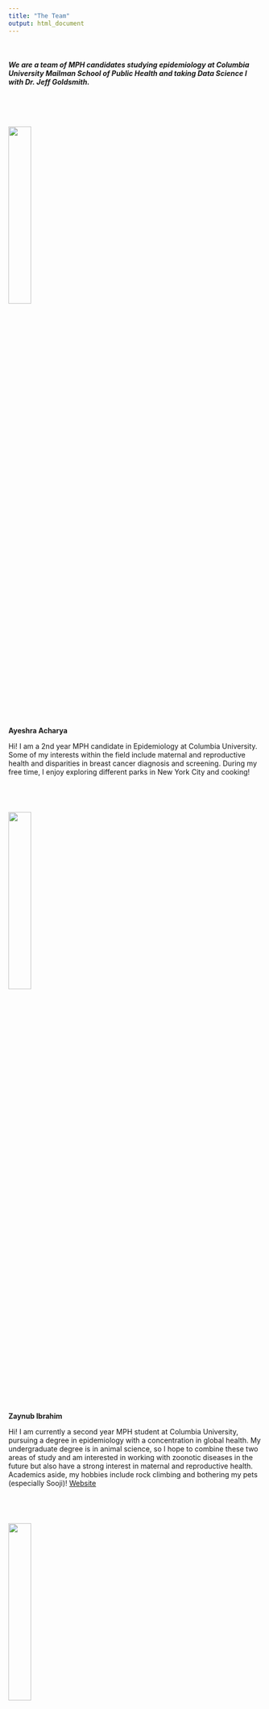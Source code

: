 ```yaml
---
title: "The Team"
output: html_document
---
```


<br>

##### We are a team of MPH candidates studying epidemiology at Columbia University Mailman School of Public Health and taking Data Science I with Dr. Jeff Goldsmith.

<br>


# <img src="images/ayeshra.jpg" style="width:30%" class="left"> 
**Ayeshra Acharya**

Hi! I am a 2nd year MPH candidate in Epidemiology at Columbia University. Some of my interests within the field include maternal and reproductive health and disparities in breast cancer diagnosis and screening. During my free time, I enjoy exploring different parks in New York City and cooking! 

<br>

# <img src="images/zaynub.jpg" style="width:30%" class="left"> 
**Zaynub Ibrahim**

Hi! I am currently a second year MPH student at Columbia University, pursuing a degree in epidemiology with a concentration in global health. My undergraduate degree is in animal science, so I hope to combine these two areas of study and am interested in working with zoonotic diseases in the future but also have a strong interest in maternal and reproductive health. Academics aside, my hobbies include rock climbing and bothering my pets (especially Sooji)! [Website]()

<br>

# <img src="images/cynthia.jpg" style="width:30%" class="left"> 
**Cynthia Liu**
Text about Cynthia.

<br> 

# <img src="images/shelley.jpg" style="width:30%" class="left"> 
**Shelley Shen** 

Hi, I'm Shelley and my degree focuses on epidemiology and health policy. My professional interests include the built environment, chronic disease, health disparities, and policy effectiveness. I hope to utilize data analysis and visualization to influence policies that can improve our physical and social environments and, subsequently, transform our health outcomes. Outside the classroom, I enjoy hiking, skiing, visiting art museums, and exploring new recipes. [Website]()

<br>

# <img src="images/sooji.jpg" style="width:30%" class="left"> 
**Sooji**

Hi, I'm Sooji! Just a little ouch mouse that enjoys sleeping all day and getting belly rubs. Sometimes I wake up for snacks (my favorites are egg yolks and blueberries!). My role in providing moral support for this project was extremely important and I take my job very seriously! [Instagram](https://www.instagram.com/sooji.the.hedgehog/)